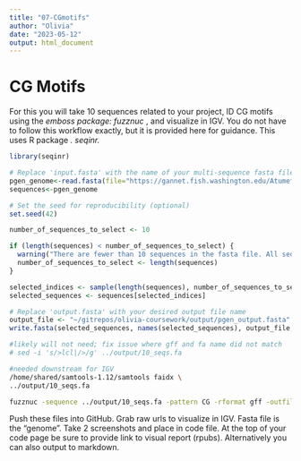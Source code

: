 ```yaml
---
title: "07-CGmotifs"
author: "Olivia"
date: "2023-05-12"
output: html_document
---
```


# CG Motifs
For this you will take 10 sequences related to your project, ID CG motifs using the *emboss package: fuzznuc * , and visualize in IGV. You do not have to follow this workflow exactly, but it is provided here for guidance. This uses R package *. seqinr.* 


```r
library(seqinr)

# Replace 'input.fasta' with the name of your multi-sequence fasta file
pgen_genome<-read.fasta(file="https://gannet.fish.washington.edu/Atumefaciens/20191105_swoose_pgen_v074_renaming/Panopea-generosa-v1.0.fa")
sequences<-pgen_genome
```


```r
# Set the seed for reproducibility (optional)
set.seed(42)

number_of_sequences_to_select <- 10

if (length(sequences) < number_of_sequences_to_select) {
  warning("There are fewer than 10 sequences in the fasta file. All sequences will be selected.")
  number_of_sequences_to_select <- length(sequences)
}

selected_indices <- sample(length(sequences), number_of_sequences_to_select)
selected_sequences <- sequences[selected_indices]

```


```r
# Replace 'output.fasta' with your desired output file name
output_file <- "~/gitrepos/olivia-coursework/output/pgen_output.fasta"
write.fasta(selected_sequences, names(selected_sequences), output_file, open = "w")
```


```bash
#likely will not need; fix issue where gff and fa name did not match
# sed -i 's/>lcl|/>/g' ../output/10_seqs.fa
```


```bash
#needed downstream for IGV
/home/shared/samtools-1.12/samtools faidx \
../output/10_seqs.fa
```


```bash
fuzznuc -sequence ../output/10_seqs.fa -pattern CG -rformat gff -outfile ../output/CGoutput.gff
```

Push these files into GitHub. Grab raw urls to visualize in IGV. Fasta file is the “genome”. Take 2 screenshots and place in code file. At the top of your code page be sure to provide link to visual report (rpubs). Alternatively you can also output to markdown.